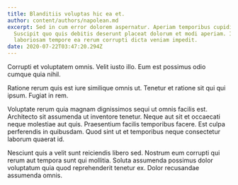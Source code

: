 ```yaml
---
title: Blanditiis voluptas hic ea et.
author: content/authors/napolean.md
excerpt: Sed in cum error dolorem aspernatur. Aperiam temporibus cupiditate est.
  Suscipit quo quis debitis deserunt placeat dolorum et modi aperiam. Ipsa aut
  laboriosam tempore ea rerum corrupti dicta veniam impedit.
date: 2020-07-22T03:47:20.294Z
---
```

Corrupti et voluptatem omnis. Velit iusto illo. Eum est possimus odio cumque quia nihil.
 Ratione rerum quis est iure similique omnis ut. Tenetur et ratione sit qui qui ipsum. Fugiat in rem.
 Voluptate rerum quia magnam dignissimos sequi ut omnis facilis est. Architecto sit assumenda ut inventore tenetur. Neque aut sit et occaecati neque molestiae aut quis. Praesentium facilis temporibus facere. Est culpa perferendis in quibusdam. Quod sint ut et temporibus neque consectetur laborum quaerat id.
 Nesciunt quis a velit sunt reiciendis libero sed. Nostrum eum corrupti qui rerum aut tempora sunt qui mollitia. Soluta assumenda possimus dolor voluptatum quia quod reprehenderit tenetur ex. Dolor recusandae assumenda omnis.